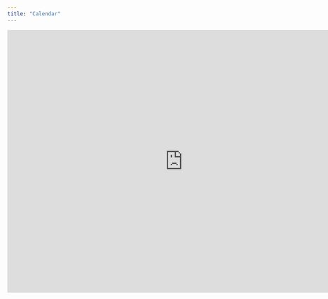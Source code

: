 ```yaml
---
title: "Calendar"
---
```


<iframe src="https://calendar.google.com/calendar/embed?src=c_a124f075ab0afe6b6c8386fea7f1ef00e76bec36028a3beeb91ad69249a39d61%40group.calendar.google.com&ctz=America%2FLos_Angeles" style="border: 0" width="800" height="600" frameborder="0" scrolling="no"></iframe>
